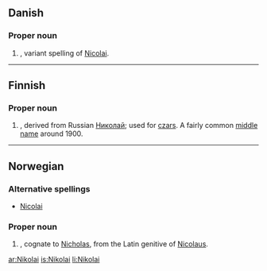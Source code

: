 ==Danish==

===Proper noun===
{{infl|da|proper noun}}

# {{given name|male||da:}}, variant spelling of [[Nicolai]].

----

==Finnish==

===Proper noun===
{{fi-noun|Nikolai|type=voi|proper=true}}

# {{given name|male||fi:}}, derived from Russian [[Николай]]; used for [[czar]]s. A fairly common [[middle name]] around 1900.

----

==Norwegian==

===Alternative spellings===
*[[Nicolai]]

===Proper noun===
{{infl|no|proper noun}}

# {{given name|male||no:}}, cognate to [[Nicholas]], from the Latin genitive of [[Nicolaus]].

[[ar:Nikolai]]
[[is:Nikolai]]
[[li:Nikolai]]